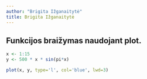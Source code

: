 ```yaml
---
author: "Brigita Ižganaitytė"
title: Brigita Ižganaitytė
---
```

Funkcijos braižymas naudojant plot. 
---
```r
x <- 1:15
y <- 500 * x * sin(pi*x)

plot(x, y, type='l', col='blue', lwd=3)
```
